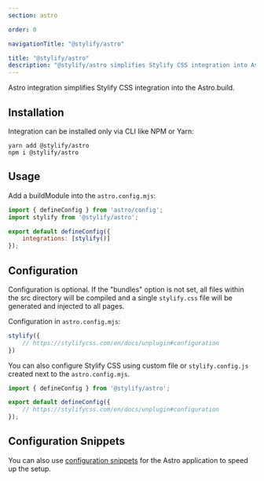 ```yaml
---
section: astro

order: 0

navigationTitle: "@stylify/astro"

title: "@stylify/astro"
description: "@stylify/astro simplifies Stylify CSS integration into Astri.build."
---
```


Astro integration simplifies Stylify CSS integration into the Astro.build.

<StackBlitzLink link="stylify-astro-example" />

## Installation

Integration can be installed only via CLI like NPM or Yarn:
```
yarn add @stylify/astro
npm i @stylify/astro
```

## Usage

Add a buildModule into the `astro.config.mjs`:

```javascript
import { defineConfig } from 'astro/config';
import stylify from '@stylify/astro';

export default defineConfig({
	integrations: [stylify()]
});
```

## Configuration

Configuration is optional. If the "bundles" option is not set, all files within the src directory will be compiled and a single `stylify.css` file will be generated and injected to all pages.

Configuration in `astro.config.mjs`:
```javascript
stylify({
	// https://stylifycss.com/en/docs/unplugin#configuration
})
```

You can also configure Stylify CSS using custom file or `stylify.config.js` created next to the `astro.config.mjs`.

```javascript
import { defineConfig } from '@stylify/astro';

export default defineConfig({
	// https://stylifycss.com/en/docs/unplugin#configuration
});
```

## Configuration Snippets
You can also use [configuration snippets](/en/snippets/snippets/astro) for the Astro application to speed up the setup.

